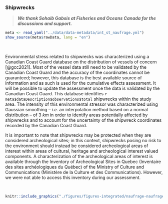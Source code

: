### Shipwrecks {#naufrage}

> ***We thank Sohaib Gabsis at Fisheries and Oceans Canada for the discussions and support.***



```r
meta <- read_yaml("../data/data-metadata/int_st_naufrage.yml")
show_source(meta$rawData, lang = "en")
```

<br/>

Environmental stress related to shipwrecks was characterized using a Canadian Coast Guard database on the distribution of vessels of concern [@gcc2021]. Most of the vessel data still need to be validated by the Canadian Coast Guard and the accuracy of the coordinates cannot be guaranteed; however, this database is the best available source of information and as such is used for the cumulative effects assessment. It will be possible to update the assessment once the data is validated by the Canadian Coast Guard. This database identifies `r meta$dataDescription$observations$total` shipwrecks within the study area. The intensity of this environmental stressor was characterized using Gaussian smoothing -- *i.e.* an interpolation method based on a normal distribution -- of 3 $km$ in order to identify areas potentially affected by shipwrecks and to account for the uncertainty of the shipwreck coordinates recorded by the Canadian Coast Guard.

It is important to note that shipwrecks may be protected when they are considered archeological sites; in this context, shipwrecks posing no risk to the environment should instead be considered archeological areas of interest within areas of cultural, heritage and archeological interest valued components. A characterization of the archeological areas of interest is available through the Inventory of Archeological Sites in Quebec (Inventaire des sites archéologiques du Québec) of the Ministry of Culture and Communications (Ministère de la Culture et des Communications). However, we were not able to access this inventory during our assessment. 


<br>

```r
knitr::include_graphics("./figures/figures-integrated/naufrage-naufrage.png")
```

<br>


<!--
Accidents :
  https://experience.arcgis.com/experience/e6c0109adecc41dd9172ab2b12dc0627
  https://clearseas.org/fr/
-->
